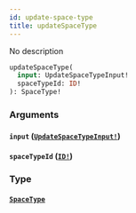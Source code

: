 ```yaml
---
id: update-space-type
title: updateSpaceType
---
```


No description

```graphql
updateSpaceType(
  input: UpdateSpaceTypeInput!
  spaceTypeId: ID!
): SpaceType!

```

### Arguments

#### `input` ([`UpdateSpaceTypeInput!`](/docs/graphql/inputs/update-space-type-input))

#### `spaceTypeId` ([`ID!`](/docs/graphql/scalars/id))

### Type

#### [`SpaceType`](/docs/graphql/objects/space-type)
